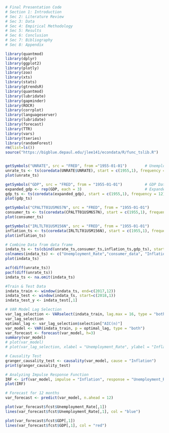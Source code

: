 ````{r}
# Final Presentation Code
# Section 1: Introduction
# Sec 2: Literature Review
# Sec 3: Data
# Sec 4: Empirical Methodology
# Sec 5: Results
# Sec 6: Conclusion
# Sec 7: Bibliography
# Sec 8: Appendix

library(quantmod)
library(dplyr)
library(ggplot2)
library(plotly)
library(zoo)
library(xts)
library(stats)
library(gtrendsR)
library(quantmod)
library(lubridate)
library(gapminder)
library(ROCR)
library(corrplot)
library(languageserver)
library(lubridate)
library(forecast)
library(TTR)
library(vars)
library(tseries)
library(randomForest)
rm(list=ls())
source("https://bigblue.depaul.edu/jlee141/econdata/R/func_tslib.R")


getSymbols("UNRATE", src = "FRED", from ="1955-01-01")        # Unemployment rate
unrate_ts <- ts(coredata(UNRATE$UNRATE), start = c(1955,1), frequency = 12)
plot(unrate_ts)

getSymbols("GDP", src = "FRED", from = "1955-01-01")          # GDP Data
expanded_gdp <- rep(GDP, each = 3)                            # Expanded quarterly GDP to data to monthly
gdp_ts <- ts(coredata(expanded_gdp), start = c(1955,1), frequency = 12)
plot(gdp_ts)

getSymbols("CPALTT01USM657N", src = "FRED", from = "1955-01-01")        # Consumer Index
consumer_ts <- ts(coredata(CPALTT01USM657N), start = c(1955,1), frequency = 12)
plot(consumer_ts)

getSymbols("IRLTLT01USM156N", src = "FRED", from = "1955-01-01")        # Inflation Index
inflation_ts <- ts(coredata(IRLTLT01USM156N), start = c(1955,1), frequency = 12)
plot(inflation_ts)
````

````{r}
# Combine Data from data frame
indata_ts <- ts(cbind(unrate_ts,consumer_ts,inflation_ts,gdp_ts), start=c(1955,1), frequency = 12)
colnames(indata_ts) <- c("Unemployment_Rate","consumer_data", "Inflation","GDP" )
plot(indata_ts)

acf(diff(unrate_ts))
pacf(diff(unrate_ts))
indata_ts <- na.omit(indata_ts)

#Train & Test Data
indata_train <- window(indata_ts, end=c(2017,12))
indata_test <- window(indata_ts, start=c(2018,1))
indata_test_y <- indata_test[,1]

# VAR Model Lag Selection
var_lag_selection <- VARselect(indata_train, lag.max = 16, type = "both")
var_lag_selection
optimal_lag <- var_lag_selection$selection["AIC(n)"]
var_model <- VAR(indata_train, p = optimal_lag, type = "both")
var_forecast <- forecast(var_model, h=3)
summary(var_model)
# plot(var_model)
# plot(var_lag_selection, xlabel = "Unemployment_Rate", ylabel = "Inflation", zlab)

# Causality Test
granger_causality_test <- causality(var_model, cause = "Inflation")
print(granger_causality_test)

# Analyzing Impulse Response Function
IRF <- irf(var_model, impulse = "Inflation", response = "Unemployment_Rate")
plot(IRF)

# Forecast for 12 months
var_forecast <- predict(var_model, n.ahead = 12)

plot(var_forecast$fcst$Unemployment_Rate[,1])
lines(var_forecast$fcst$Unemployment_Rate[,1], col = "blue")

plot(var_forecast$fcst$GDP[,1])
lines(var_forecast$fcst$GDP[,1], col = "red")
````
